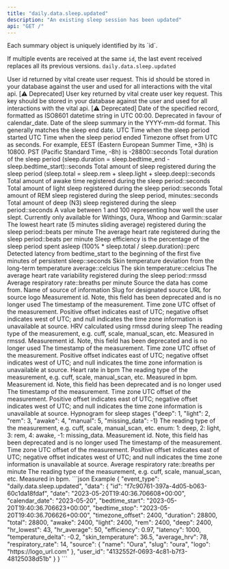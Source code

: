 ```yaml
---
title: "daily.data.sleep.updated"
description: "An existing sleep session has been updated"
api: "GET /"
---
```

<Warning>
Each summary object is uniquely identified by its `id`.

If multiple events are received at the same `id`, the last event received replaces all its previous
versions.
</Warning>
<ResponseField name="event_type" type="const string" required="True">
`daily.data.sleep.updated`
</ResponseField>
<ResponseField name="data" type="ClientFacingSleep">

<Expandable title="ClientFacingSleep" defaultOpen="true">
<ResponseField name="user_id" type="string" required="True">
User id returned by vital create user request. This id should be stored in your database against the user and used for all interactions with the vital api.
</ResponseField>
<ResponseField name="user_key" type="string | null" required="False">
[⚠️ Deprecated]
User key returned by vital create user key request. This key should be stored in your database against the user and used for all interactions with the vital api.
</ResponseField>
<ResponseField name="id" type="string" required="True">

</ResponseField>
<ResponseField name="date" type="string" required="True">
[⚠️ Deprecated]
Date of the specified record, formatted as ISO8601 datetime string in UTC 00:00. Deprecated in favour of calendar_date.
</ResponseField>
<ResponseField name="calendar_date" type="string" required="True">
Date of the sleep summary in the YYYY-mm-dd format. This generally matches the sleep end date.
</ResponseField>
<ResponseField name="bedtime_start" type="string" required="True">
UTC Time when the sleep period started
</ResponseField>
<ResponseField name="bedtime_stop" type="string" required="True">
UTC Time when the sleep period ended
</ResponseField>
<ResponseField name="timezone_offset" type="integer | null" required="False">
Timezone offset from UTC as seconds. For example, EEST (Eastern European Summer Time, +3h) is 10800. PST (Pacific Standard Time, -8h) is -28800::seconds
</ResponseField>
<ResponseField name="duration" type="integer" required="True">
Total duration of the sleep period (sleep.duration = sleep.bedtime_end - sleep.bedtime_start)::seconds
</ResponseField>
<ResponseField name="total" type="integer" required="True">
Total amount of sleep registered during the sleep period (sleep.total = sleep.rem + sleep.light + sleep.deep)::seconds
</ResponseField>
<ResponseField name="awake" type="integer" required="True">
Total amount of awake time registered during the sleep period::seconds
</ResponseField>
<ResponseField name="light" type="integer" required="True">
Total amount of light sleep registered during the sleep period::seconds
</ResponseField>
<ResponseField name="rem" type="integer" required="True">
Total amount of REM sleep registered during the sleep period, minutes::seconds
</ResponseField>
<ResponseField name="deep" type="integer" required="True">
Total amount of deep (N3) sleep registered during the sleep period::seconds
</ResponseField>
<ResponseField name="score" type="integer | null" required="False">
A value between 1 and 100 representing how well the user slept. Currently only available for Withings, Oura, Whoop and Garmin::scalar
</ResponseField>
<ResponseField name="hr_lowest" type="integer | null" required="False">
The lowest heart rate (5 minutes sliding average) registered during the sleep period::beats per minute
</ResponseField>
<ResponseField name="hr_average" type="integer | null" required="False">
The average heart rate registered during the sleep period::beats per minute
</ResponseField>
<ResponseField name="efficiency" type="number | null" required="False">
Sleep efficiency is the percentage of the sleep period spent asleep (100% * sleep.total / sleep.duration)::perc
</ResponseField>
<ResponseField name="latency" type="integer | null" required="False">
Detected latency from bedtime_start to the beginning of the first five minutes of persistent sleep::seconds
</ResponseField>
<ResponseField name="temperature_delta" type="number | null" required="False">
Skin temperature deviation from the long-term temperature average::celcius
</ResponseField>
<ResponseField name="skin_temperature" type="number | null" required="False">
The skin temperature::celcius
</ResponseField>
<ResponseField name="average_hrv" type="number | null" required="False">
The average heart rate variability registered during the sleep period::rmssd
</ResponseField>
<ResponseField name="respiratory_rate" type="number | null" required="False">
Average respiratory rate::breaths per minute
</ResponseField>
<ResponseField name="source" type="ClientFacingSource">
Source the data has come from.
<Expandable title="ClientFacingSource" defaultOpen="true">
<ResponseField name="name" type="string" required="True">
Name of source of information
</ResponseField>
<ResponseField name="slug" type="string" required="True">
Slug for designated source
</ResponseField>
<ResponseField name="logo" type="string" required="True">
URL for source logo
</ResponseField>
</Expandable>
</ResponseField>
<ResponseField name="sleep_stream" type="ClientFacingSleepStream | null">

<Expandable title="ClientFacingSleepStream" defaultOpen="true">
<ResponseField name="hrv" type="ClientFacingHRVTimeseries[] | null" required="False">

<Expandable title="Item Schema: ClientFacingHRVTimeseries" defaultOpen="true">
<ResponseField name="id" type="integer | null" required="False">
Measurement id. Note, this field has been deprecated and is no longer used
</ResponseField>
<ResponseField name="timestamp" type="string" required="True">
The timestamp of the measurement.
</ResponseField>
<ResponseField name="timezone_offset" type="integer | null" required="False">
Time zone UTC offset of the measurement. Positive offset indicates east of UTC; negative offset indicates west of UTC; and null indicates the time zone information is unavailable at source.
</ResponseField>
<ResponseField name="value" type="number" required="True">
HRV calculated using rmssd during sleep
</ResponseField>
<ResponseField name="type" type="string | null" required="False">
The reading type of the measurement, e.g. cuff, scale, manual_scan, etc.
</ResponseField>
<ResponseField name="unit" type="string" required="True">
Measured in rmssd.
</ResponseField>
</Expandable>
</ResponseField>
<ResponseField name="heartrate" type="ClientFacingHeartRateTimeseries[] | null" required="False">

<Expandable title="Item Schema: ClientFacingHeartRateTimeseries" defaultOpen="true">
<ResponseField name="id" type="integer | null" required="False">
Measurement id. Note, this field has been deprecated and is no longer used
</ResponseField>
<ResponseField name="timestamp" type="string" required="True">
The timestamp of the measurement.
</ResponseField>
<ResponseField name="timezone_offset" type="integer | null" required="False">
Time zone UTC offset of the measurement. Positive offset indicates east of UTC; negative offset indicates west of UTC; and null indicates the time zone information is unavailable at source.
</ResponseField>
<ResponseField name="value" type="number" required="True">
Heart rate in bpm
</ResponseField>
<ResponseField name="type" type="string | null" required="False">
The reading type of the measurement, e.g. cuff, scale, manual_scan, etc.
</ResponseField>
<ResponseField name="unit" type="string" required="True">
Measured in bpm.
</ResponseField>
</Expandable>
</ResponseField>
<ResponseField name="hypnogram" type="ClientFacingHypnogramTimeseries[] | null" required="False">

<Expandable title="Item Schema: ClientFacingHypnogramTimeseries" defaultOpen="true">
<ResponseField name="id" type="integer | null" required="False">
Measurement id. Note, this field has been deprecated and is no longer used
</ResponseField>
<ResponseField name="timestamp" type="string" required="True">
The timestamp of the measurement.
</ResponseField>
<ResponseField name="timezone_offset" type="integer | null" required="False">
Time zone UTC offset of the measurement. Positive offset indicates east of UTC; negative offset indicates west of UTC; and null indicates the time zone information is unavailable at source.
</ResponseField>
<ResponseField name="value" type="number" required="True">
Hypnogram for sleep stages &lcub;&quot;deep&quot;: 1, &quot;light&quot;: 2, &quot;rem&quot;: 3, &quot;awake&quot;: 4, &quot;manual&quot;: 5, &quot;missing_data&quot;: -1&rcub;
</ResponseField>
<ResponseField name="type" type="string | null" required="False">
The reading type of the measurement, e.g. cuff, scale, manual_scan, etc.
</ResponseField>
<ResponseField name="unit" type="string" required="True">
enum: 1: deep, 2: light, 3: rem, 4: awake, -1: missing_data.
</ResponseField>
</Expandable>
</ResponseField>
<ResponseField name="respiratory_rate" type="ClientFacingRespiratoryRateTimeseries[] | null" required="False">

<Expandable title="Item Schema: ClientFacingRespiratoryRateTimeseries" defaultOpen="true">
<ResponseField name="id" type="integer | null" required="False">
Measurement id. Note, this field has been deprecated and is no longer used
</ResponseField>
<ResponseField name="timestamp" type="string" required="True">
The timestamp of the measurement.
</ResponseField>
<ResponseField name="timezone_offset" type="integer | null" required="False">
Time zone UTC offset of the measurement. Positive offset indicates east of UTC; negative offset indicates west of UTC; and null indicates the time zone information is unavailable at source.
</ResponseField>
<ResponseField name="value" type="number" required="True">
Average respiratory rate::breaths per minute
</ResponseField>
<ResponseField name="type" type="string | null" required="False">
The reading type of the measurement, e.g. cuff, scale, manual_scan, etc.
</ResponseField>
<ResponseField name="unit" type="string" required="True">
Measured in bpm.
</ResponseField>
</Expandable>
</ResponseField>
</Expandable>
</ResponseField>
</Expandable>
</ResponseField>
<ResponseExample>
```json Example
{
  "event_type": "daily.data.sleep.updated",
  "data": {
    "id": "f7c90761-397a-4d05-b063-60c1da18fdaf",
    "date": "2023-05-20T19:40:36.706608+00:00",
    "calendar_date": "2023-05-20",
    "bedtime_start": "2023-05-20T19:40:36.706623+00:00",
    "bedtime_stop": "2023-05-20T19:40:36.706626+00:00",
    "timezone_offset": 2400,
    "duration": 28800,
    "total": 28800,
    "awake": 2400,
    "light": 2400,
    "rem": 2400,
    "deep": 2400,
    "hr_lowest": 43,
    "hr_average": 50,
    "efficiency": 0.97,
    "latency": 1000,
    "temperature_delta": -0.2,
    "skin_temperature": 36.5,
    "average_hrv": 78,
    "respiratory_rate": 14,
    "source": {
      "name": "Oura",
      "slug": "oura",
      "logo": "https://logo_url.com"
    },
    "user_id": "4132552f-0693-4c81-b7f3-48125038d51b"
  }
}
```
</ResponseExample>
